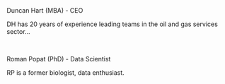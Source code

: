 <div id = "content">
<br>

Duncan Hart (MBA) - CEO

DH has 20 years of experience leading teams in the oil and gas services sector...

<br>

Roman Popat (PhD) - Data Scientist

RP is a former biologist, data enthusiast.

</div>
